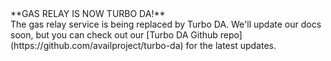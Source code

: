 


<Callout type="info">
**GAS RELAY IS NOW TURBO DA!**<br/>
The gas relay service is being replaced by Turbo DA.
We'll update our docs soon, but you can check out our [Turbo DA Github repo](https://github.com/availproject/turbo-da) for the latest updates.
</Callout>